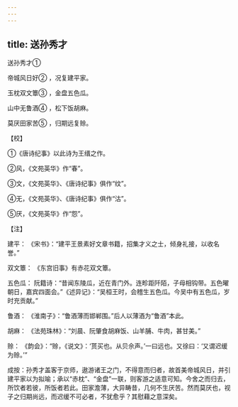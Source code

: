 ```yaml
---
---
---
```

title: 送孙秀才
---



送孙秀才①


帝城风日好② ，况复建平家。

玉枕双文簟③ ，金盘五色瓜。

山中无鲁酒④ ，松下饭胡麻。

莫厌田家苦⑤ ，归期远复赊。

【校】

①《唐诗纪事》以此诗为王缙之作。

②风，《文苑英华》作“春”。

③文，《文苑英华》、《唐诗纪事》俱作“纹”。

④无，《文苑英华》、《唐诗纪事》俱作“沽”。

⑤厌，《文苑英华》作“怨”。

【注】

建平： 《宋书》：“建平王景素好文章书籍，招集才义之士，倾身礼接，以收名誉。”

双文簟： 《东宫旧事》有赤花双文簟。

五色瓜： 阮籍诗：“昔闻东陵瓜，近在青门外。连畛距阡陌，子母相钩带。五色曜朝日，嘉宾四面会。”《述异记》：“吴桓王时，会稽生五色瓜。今吴中有五色瓜，岁时充贡献。”

鲁酒： 《淮南子》：“鲁酒薄而邯郸围。”后人以薄酒为“鲁酒”本此。

胡麻： 《法苑珠林》：“刘晨、阮肇食胡麻饭、山羊脯、牛肉，甚甘美。”

赊： 《韵会》：“赊，《说文》：‘贳买也。从贝佘声。’一曰远也。又徐曰：‘又谓迟缓为赊。’”

成按：孙秀才盖客于京师，遨游诸王之门，不得意而归者，故首美帝城风日，并引建平家以为拟喻；承以“赤枕”、“金盘”一联，则客游之适意可知。今舍之而归去，所饮者若彼，所饭者若此。田家澹薄，大异畴昔，几何不生厌苦。然而莫厌也，视子之归期尚远，而迟缓不可必者，不犹愈乎？其慰藉之意深矣。